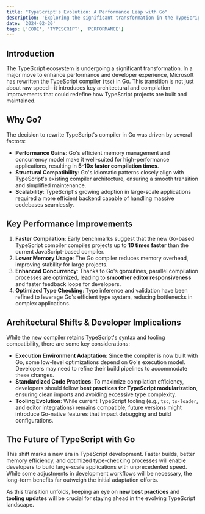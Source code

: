 ```yaml
---
title: "TypeScript's Evolution: A Performance Leap with Go"
description: 'Exploring the significant transformation in the TypeScript ecosystem with the rewrite of the TypeScript compiler in Go, focusing on performance improvements and architectural changes.'
date: '2024-02-20'
tags: ['CODE', 'TYPESCRIPT', 'PERFORMANCE']
---
```


## Introduction

The TypeScript ecosystem is undergoing a significant transformation. In a major move to enhance performance and developer experience, Microsoft has rewritten the TypeScript compiler (`tsc`) in Go. This transition is not just about raw speed—it introduces key architectural and compilation improvements that could redefine how TypeScript projects are built and maintained.

## Why Go?

The decision to rewrite TypeScript's compiler in Go was driven by several factors:

- **Performance Gains**: Go's efficient memory management and concurrency model make it well-suited for high-performance applications, resulting in **5-10x faster compilation times**.
- **Structural Compatibility**: Go's idiomatic patterns closely align with TypeScript's existing compiler architecture, ensuring a smooth transition and simplified maintenance.
- **Scalability**: TypeScript's growing adoption in large-scale applications required a more efficient backend capable of handling massive codebases seamlessly.

## Key Performance Improvements

1. **Faster Compilation**: Early benchmarks suggest that the new Go-based TypeScript compiler compiles projects up to **10 times faster** than the current JavaScript-based compiler.
2. **Lower Memory Usage**: The Go compiler reduces memory overhead, improving stability for large projects.
3. **Enhanced Concurrency**: Thanks to Go's goroutines, parallel compilation processes are optimized, leading to **smoother editor responsiveness** and faster feedback loops for developers.
4. **Optimized Type Checking**: Type inference and validation have been refined to leverage Go's efficient type system, reducing bottlenecks in complex applications.

## Architectural Shifts & Developer Implications

While the new compiler retains TypeScript's syntax and tooling compatibility, there are some key considerations:

- **Execution Environment Adaptation**: Since the compiler is now built with Go, some low-level optimizations depend on Go's execution model. Developers may need to refine their build pipelines to accommodate these changes.
- **Standardized Code Practices**: To maximize compilation efficiency, developers should follow **best practices for TypeScript modularization**, ensuring clean imports and avoiding excessive type complexity.
- **Tooling Evolution**: While current TypeScript tooling (e.g., `tsc`, `ts-loader`, and editor integrations) remains compatible, future versions might introduce Go-native features that impact debugging and build configurations.

## The Future of TypeScript with Go

This shift marks a new era in TypeScript development. Faster builds, better memory efficiency, and optimized type-checking processes will enable developers to build large-scale applications with unprecedented speed. While some adjustments in development workflows will be necessary, the long-term benefits far outweigh the initial adaptation efforts.

As this transition unfolds, keeping an eye on **new best practices** and **tooling updates** will be crucial for staying ahead in the evolving TypeScript landscape.
